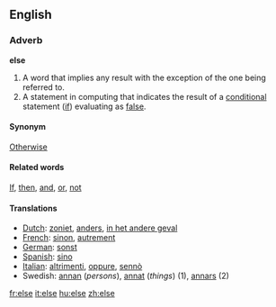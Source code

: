 ==English==

{{rank|stand|past|suppose|503|else|entered|none|river}}

===Adverb===
'''else'''

#A word that implies any result with the exception of the one being referred to.
#A statement in computing that indicates the result of a [[conditional]] statement  ([[if]]) evaluating as [[false]].

====Synonym====
[[Otherwise]]

====Related words====
[[If]], [[then]], [[and]], [[or]], [[not]]

====Translations====
*[[Dutch]]: [[zoniet]], [[anders]], [[in het andere geval]]
*[[French]]: [[sinon]], [[autrement]]
*[[German]]: [[sonst]]
*[[Spanish]]: [[sino]]
*[[Italian]]: [[altrimenti]], [[oppure]], [[sennò]]
*Swedish: [[annan]] (''persons''), [[annat]] (''things'') (1), [[annars]] (2)

[[fr:else]]
[[it:else]]
[[hu:else]]
[[zh:else]]